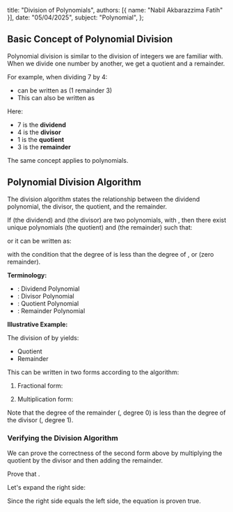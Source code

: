   title: "Division of Polynomials",
  authors: [{ name: "Nabil Akbarazzima Fatih" }],
  date: "05/04/2025",
  subject: "Polynomial",
};

## Basic Concept of Polynomial Division

Polynomial division is similar to the division of integers we are familiar with. When we divide one number by another, we get a quotient and a remainder.

For example, when dividing 7 by 4:

- <InlineMath math="\frac{7}{4}" /> can be written as <InlineMath math="1 \frac{3}{4}" /> (1
  remainder 3)
- This can also be written as <InlineMath math="7 = 4 \cdot 1 + 3" />

Here:

- 7 is the **dividend**
- 4 is the **divisor**
- 1 is the **quotient**
- 3 is the **remainder**

The same concept applies to polynomials.

## Polynomial Division Algorithm

The division algorithm states the relationship between the dividend polynomial, the divisor, the quotient, and the remainder.

If <InlineMath math="P(x)" /> (the dividend) and <InlineMath math="Q(x)" /> (the divisor) are two polynomials, with <InlineMath math="Q(x) \neq 0" />, then there exist unique polynomials <InlineMath math="H(x)" /> (the quotient) and <InlineMath math="S(x)" /> (the remainder) such that:

<BlockMath math="P(x) = Q(x) \cdot H(x) + S(x)" />

or it can be written as:

<BlockMath math="\frac{P(x)}{Q(x)} = H(x) + \frac{S(x)}{Q(x)}" />

with the condition that the degree of <InlineMath math="S(x)" /> is less than the degree of <InlineMath math="Q(x)" />, or <InlineMath math="S(x) = 0" /> (zero remainder).

**Terminology:**

- <InlineMath math="P(x)" />: Dividend Polynomial
- <InlineMath math="Q(x)" />: Divisor Polynomial
- <InlineMath math="H(x)" />: Quotient Polynomial
- <InlineMath math="S(x)" />: Remainder Polynomial

**Illustrative Example:**

The division of <InlineMath math="x^3 + 4x^2 + 5x + 8" /> by <InlineMath math="x + 3" /> yields:

- Quotient <InlineMath math="H(x) = x^2 + x + 2" />
- Remainder <InlineMath math="S(x) = 2" />

This can be written in two forms according to the algorithm:

1.  Fractional form:

    <BlockMath math="\frac{x^3 + 4x^2 + 5x + 8}{x + 3} = x^2 + x + 2 + \frac{2}{x + 3}" />

2.  Multiplication form:

    <BlockMath math="x^3 + 4x^2 + 5x + 8 = (x + 3)(x^2 + x + 2) + 2" />

Note that the degree of the remainder (<InlineMath math="S(x)=2" />, degree 0) is less than the degree of the divisor (<InlineMath math="x+3" />, degree 1).

### Verifying the Division Algorithm

We can prove the correctness of the second form above by multiplying the quotient by the divisor and then adding the remainder.

Prove that <InlineMath math="x^3 + 4x^2 + 5x + 8 = (x + 3)(x^2 + x + 2) + 2" />.

Let's expand the right side:

<div className="flex flex-col gap-4">
  <BlockMath math="(x + 3)(x^2 + x + 2) + 2" />
  <BlockMath math="= [x(x^2 + x + 2) + 3(x^2 + x + 2)] + 2 \quad \text{(Distribute } (x+3))" />
  <BlockMath math="= [x^3 + x^2 + 2x + 3x^2 + 3x + 6] + 2 \quad \text{(Distribute } x \text{ and } 3)" />
  <BlockMath math="= x^3 + (x^2 + 3x^2) + (2x + 3x) + 6 + 2 \quad \text{(Group like terms)}" />
  <BlockMath math="= x^3 + 4x^2 + 5x + 8 \quad \text{(Final result)}" />
</div>

Since the right side equals the left side, the equation is proven true.
